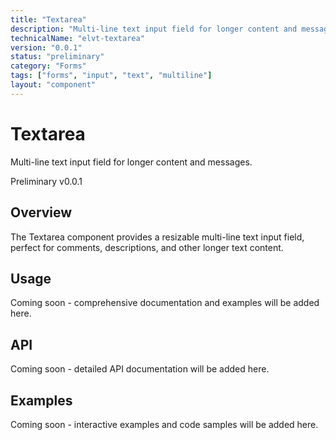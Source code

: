 ```yaml
---
title: "Textarea"
description: "Multi-line text input field for longer content and messages."
technicalName: "elvt-textarea"
version: "0.0.1"
status: "preliminary"
category: "Forms"
tags: ["forms", "input", "text", "multiline"]
layout: "component"
---
```


# Textarea

Multi-line text input field for longer content and messages.

<elvt-badge tone="primary" size="small">Preliminary</elvt-badge> <elvt-badge tone="neutral" size="small">v0.0.1</elvt-badge>

## Overview

The Textarea component provides a resizable multi-line text input field, perfect for comments, descriptions, and other longer text content.

## Usage

Coming soon - comprehensive documentation and examples will be added here.

## API

Coming soon - detailed API documentation will be added here.

## Examples

Coming soon - interactive examples and code samples will be added here.